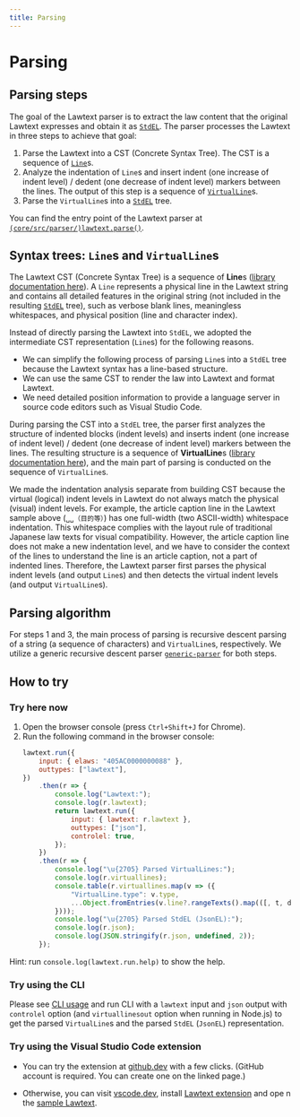 ```yaml
---
title: Parsing
---
```


# Parsing

## Parsing steps

The goal of the Lawtext parser is to extract the law content that the original Lawtext expresses and obtain it as [`StdEL`](/technical/intermediate-data#stdel). The parser processes the Lawtext in three steps to achieve that goal:

1. Parse the Lawtext into a CST (Concrete Syntax Tree). The CST is a sequence of [`Line`](#line)s.
2. Analyze the indentation of `Line`s and insert indent (one increase of indent level) / dedent (one decrease of indent level) markers between the lines. The output of this step is a sequence of [`VirtualLine`](#virtualline)s.
3. Parse the `VirtualLine`s into a [`StdEL`](/technical/intermediate-data#stdel) tree.

You can find the entry point of the Lawtext parser at [`(core/src/parser/)lawtext.parse()`](/lib/core/modules/core_src_parser_lawtext/#parse).

<a id="line"></a>
<a id="virtualline"></a>

## Syntax trees: `Line`s and `VirtualLine`s

The Lawtext CST (Concrete Syntax Tree) is a sequence of **Line**s ([library documentation here](/lib/core/modules/core_src_node_cst_line.md#line)). A `Line` represents a physical line in the Lawtext string and contains all detailed features in the original string (not included in the resulting [`StdEL`](/technical/intermediate-data#stdel) tree), such as verbose blank lines, meaningless whitespaces, and physical position (line and character index).

Instead of directly parsing the Lawtext into `StdEL`, we adopted the intermediate CST representation (`Line`s) for the following reasons.

- We can simplify the following process of parsing `Line`s into a `StdEL` tree because the Lawtext syntax has a line-based structure.
- We can use the same CST to render the law into Lawtext and format Lawtext.
- We need detailed position information to provide a language server in source code editors such as Visual Studio Code.

During parsing the CST into a `StdEL` tree, the parser first analyzes the structure of indented blocks (indent levels) and inserts indent (one increase of indent level) / dedent (one decrease of indent level) markers between the lines. The resulting structure is a sequence of **VirtualLine**s ([library documentation here](/lib/core/modules/core_src_parser_std_virtualLine.md#virtualline)), and the main part of parsing is conducted on the sequence of `VirtualLine`s.

We made the indentation analysis separate from building CST because the virtual (logical) indent levels in Lawtext do not always match the physical (visual) indent levels. For example, the article caption line in the Lawtext sample above (`␣␣（目的等）`) has one full-width (two ASCII-width) whitespace indentation. This whitespace complies with the layout rule of traditional Japanese law texts for visual compatibility. However, the article caption line does not make a new indentation level, and we have to consider the context of the lines to understand the line is an article caption, not a part of indented lines. Therefore, the Lawtext parser first parses the physical indent levels (and output `Line`s) and then detects the virtual indent levels (and output `VirtualLine`s).

## Parsing algorithm

For steps 1 and 3, the main process of parsing is recursive descent parsing of a string (a sequence of characters) and `VirtualLine`s, respectively. We utilize a generic recursive descent parser [`generic-parser`](https://github.com/yamachig/generic-parser) for both steps.

## How to try

### Try here now

1. Open the browser console (press `Ctrl+Shift+J` for Chrome).
1. Run the following command in the browser console:
    ```js
    lawtext.run({
        input: { elaws: "405AC0000000088" },
        outtypes: ["lawtext"],
    })
        .then(r => {
            console.log("Lawtext:");
            console.log(r.lawtext);
            return lawtext.run({
                input: { lawtext: r.lawtext },
                outtypes: ["json"],
                controlel: true,
            });
        })
        .then(r => {
            console.log("\u{2705} Parsed VirtualLines:");
            console.log(r.virtuallines);
            console.table(r.virtuallines.map(v => ({
                "VirtualLine.type": v.type,
                ...Object.fromEntries(v.line?.rangeTexts().map(([, t, d], i) => [`rangeTexts()[${i}]`, t]) ?? []),
            })));
            console.log("\u{2705} Parsed StdEL (JsonEL):");
            console.log(r.json);
            console.log(JSON.stringify(r.json, undefined, 2));
        });
    ```

Hint: run `console.log(lawtext.run.help)` to show the help.

### Try using the CLI

Please see [CLI usage](/cli) and run CLI with a `lawtext` input and `json` output with `controlel` option (and `virtuallinesout` option when running in Node.js) to get the parsed `VirtualLine`s and the parsed `StdEL` (`JsonEL`) representation.

### Try using the Visual Studio Code extension

- You can try the extension at [github.dev](https://github.dev/yamachig/vscode-lawtext-sample) with a few clicks. (GitHub account is required. You can create one on the linked page.)

- Otherwise, you can visit [vscode.dev](https://vscode.dev/), install [Lawtext extension](https://marketplace.visualstudio.com/items?itemName=yamachi.lawtext) and ope
n the [sample Lawtext](https://yamachig.github.io/lawtext-app/#/(sample)).
